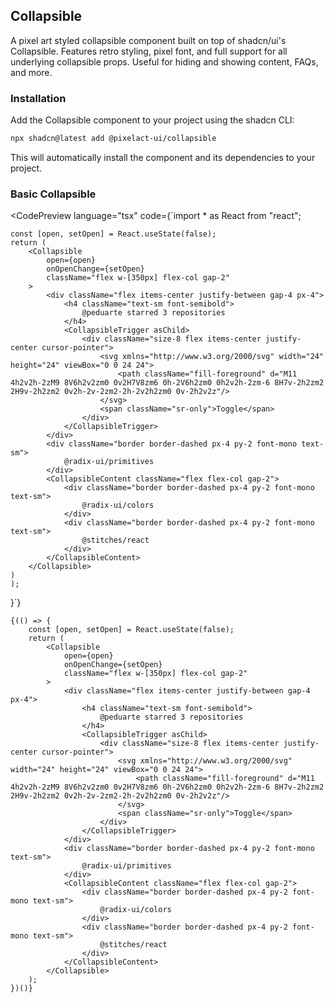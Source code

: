 

## Collapsible

A pixel art styled collapsible component built on top of shadcn/ui's Collapsible. Features retro styling, pixel font, and full support for all underlying collapsible props. Useful for hiding and showing content, FAQs, and more.

### Installation

Add the Collapsible component to your project using the shadcn CLI:

```bash
npx shadcn@latest add @pixelact-ui/collapsible
```

This will automatically install the component and its dependencies to your project.

### Basic Collapsible

<CodePreview
	language="tsx"
	code={`import * as React from "react";

	const [open, setOpen] = React.useState(false);
	return (
		<Collapsible
			open={open}
			onOpenChange={setOpen}
			className="flex w-[350px] flex-col gap-2"
		>
			<div className="flex items-center justify-between gap-4 px-4">
				<h4 className="text-sm font-semibold">
					@peduarte starred 3 repositories
				</h4>
				<CollapsibleTrigger asChild>
					<div className="size-8 flex items-center justify-center cursor-pointer">
						<svg xmlns="http://www.w3.org/2000/svg" width="24" height="24" viewBox="0 0 24 24">
							<path className="fill-foreground" d="M11 4h2v2h-2zM9 8V6h2v2zm0 0v2H7V8zm6 0h-2V6h2zm0 0h2v2h-2zm-6 8H7v-2h2zm2 2H9v-2h2zm2 0v2h-2v-2zm2-2h-2v2h2zm0 0v-2h2v2z"/>
						</svg>
						<span className="sr-only">Toggle</span>
					</div>
				</CollapsibleTrigger>
			</div>
			<div className="border border-dashed px-4 py-2 font-mono text-sm">
				@radix-ui/primitives
			</div>
			<CollapsibleContent className="flex flex-col gap-2">
				<div className="border border-dashed px-4 py-2 font-mono text-sm">
					@radix-ui/colors
				</div>
				<div className="border border-dashed px-4 py-2 font-mono text-sm">
					@stitches/react
				</div>
			</CollapsibleContent>
		</Collapsible>
	)
	);
}`}
>
	{(() => {
		const [open, setOpen] = React.useState(false);
		return (
			<Collapsible
				open={open}
				onOpenChange={setOpen}
				className="flex w-[350px] flex-col gap-2"
			>
				<div className="flex items-center justify-between gap-4 px-4">
					<h4 className="text-sm font-semibold">
						@peduarte starred 3 repositories
					</h4>
					<CollapsibleTrigger asChild>
						<div className="size-8 flex items-center justify-center cursor-pointer">
							<svg xmlns="http://www.w3.org/2000/svg" width="24" height="24" viewBox="0 0 24 24">
								<path className="fill-foreground" d="M11 4h2v2h-2zM9 8V6h2v2zm0 0v2H7V8zm6 0h-2V6h2zm0 0h2v2h-2zm-6 8H7v-2h2zm2 2H9v-2h2zm2 0v2h-2v-2zm2-2h-2v2h2zm0 0v-2h2v2z"/>
							</svg>
							<span className="sr-only">Toggle</span>
						</div>
					</CollapsibleTrigger>
				</div>
				<div className="border border-dashed px-4 py-2 font-mono text-sm">
					@radix-ui/primitives
				</div>
				<CollapsibleContent className="flex flex-col gap-2">
					<div className="border border-dashed px-4 py-2 font-mono text-sm">
						@radix-ui/colors
					</div>
					<div className="border border-dashed px-4 py-2 font-mono text-sm">
						@stitches/react
					</div>
				</CollapsibleContent>
			</Collapsible>
		);
	})()}
</CodePreview>

